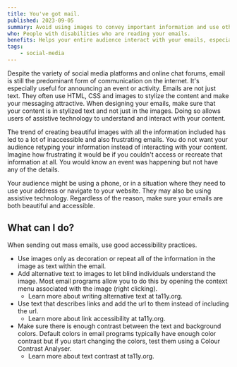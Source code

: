```yaml
---
title: You've got mail.
published: 2023-09-05
summary: Avoid using images to convey important information and use other good accessibility practices when writing emails.
who: People with disabilities who are reading your emails.
benefits: Helps your entire audience interact with your emails, especially those on mobile devices.
tags:
    - social-media
---
```



Despite the variety of social media platforms and online chat forums, email is still the predominant form of communication on the internet. It's especially useful for announcing an event or activity. Emails are not just text. They often use HTML, CSS and images to stylize the content and make your messaging attractive. When designing your emails, make sure that your content is in stylized text and not just in the images. Doing so allows users of assistive technology to understand and interact with your content.

The trend of creating beautiful images with all the information included has led to a lot of inaccessible and also frustrating emails. You do not want your audience retyping your information instead of interacting with your content. Imagine how frustrating it would be if you couldn't access or recreate that information at all. You would know an event was happening but not have any of the details. 

Your audience might be using a phone, or in a situation where they need to use your address or navigate to your website. They may also be using assistive technology. Regardless of the reason, make sure your emails are both beautiful and accessible.

## What can I do?

When sending out mass emails, use good accessibility practices.

- Use images only as decoration or repeat all of the information in the image as text within the email. 
- Add alternative text to images to let blind individuals understand the image. Most email programs allow you to do this by opening the context menu associated with the image (right clicking).
    - Learn more about <ExternalLink inline href="https://www.ta11y.org/learning/topic?key=images.content">writing alternative text</ExternalLink> at <span class="text-brand text-primary fw-bold">t<span class="fw-lighter">a11y</span>.org</span>.
- Use text that describes links and add the url to them instead of including the url.
    - Learn more about <ExternalLink inline href="https://www.ta11y.org/learning/topic?key=design.link_a11y">link accessibility</ExternalLink> at <span class="text-brand text-primary fw-bold">t<span class="fw-lighter">a11y</span>.org</span>.
- Make sure there is enough contrast between the text and background colors. Default colors in email programs typically have enough color contrast but if you start changing the colors, test them using a Colour Contrast Analyser.
    - Learn more about <ExternalLink inline href="https://www.ta11y.org/learning/topic?key=design.color_contrast">text contrast</ExternalLink> at <span class="text-brand text-primary fw-bold">t<span class="fw-lighter">a11y</span>.org</span>.
